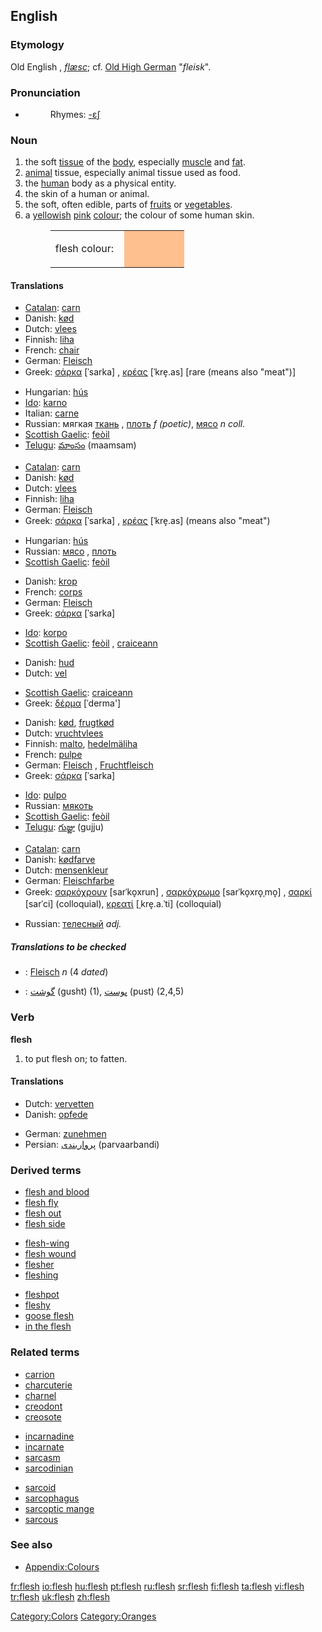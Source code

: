 {{wikipedia}}
==English==

===Etymology===
Old English ''{{Latinx|flǣsc}}'', ''[[flæsc]]''; cf. [[Old_High_German|Old High German]] "''fleisk''".

===Pronunciation===
*{{audio|en-us-flesh.ogg|Audio (US)}}
*:Rhymes: [[Rhymes:English:-ɛʃ|-ɛʃ]]

===Noun===
{{en-noun|-}}

# the soft [[tissue]] of the [[body]], especially [[muscle]] and [[fat]].
# [[animal]] tissue, especially animal tissue used as food.
# the [[human]] body as a physical entity.
# the skin of a human or animal.
# the soft, often edible, parts of [[fruit]]s or [[vegetable]]s.
# a [[yellow]]ish [[pink]] [[colour]]; the colour of some human skin.
#:<table><tr><td>flesh colour: &nbsp;</td><td bgcolor="#FFC090" width="80">&nbsp; </td></tr></table>

====Translations====
{{trans-top|body tissue}}
*[[Catalan]]: [[carn]] {{f}}
*Danish: [[kød]]
*Dutch: [[vlees]] {{n}}
*Finnish: [[liha]]
*French: [[chair]]
*German: [[Fleisch]] {{n}}
*Greek: [[σάρκα]] [ˈsarka] {{f}}, [[κρέας]] [ˈkre̞.as] {{n}} [rare (means also "meat")]
{{trans-mid}}
*Hungarian: [[hús]]
*[[Ido]]: [[karno]]
*Italian: [[carne]]
*Russian: мягкая [[ткань]] {{f}}, [[плоть]] ''f (poetic)'', [[мясо]] ''n coll.''
*[[Scottish Gaelic]]: [[feòil]] {{f}}
*[[Telugu]]: [[మాంసం]] (maamsam)
{{trans-bottom}}

{{trans-top|animal tissue}}
*[[Catalan]]: [[carn]] {{f}}
*Danish: [[kød]]
*Dutch: [[vlees]] {{n}}
*Finnish: [[liha]]
*German: [[Fleisch]] {{n}}
*Greek: [[σάρκα]] [ˈsarka] {{f}}, [[κρέας]] [ˈkre̞.as] {{n}} (means also "meat")
{{trans-mid}}
*Hungarian: [[hús]]
*Russian: [[мясо]] {{n}}, [[плоть]] {{f}}
*[[Scottish Gaelic]]: [[feòil]] {{f}}
{{trans-bottom}}

{{trans-top|human body enity}}
*Danish: [[krop]]
*French: [[corps]]
*German: [[Fleisch]] {{n}}
*Greek: [[σάρκα]] [ˈsarka] {{f}}
{{trans-mid}}
*[[Ido]]: [[korpo]]
*[[Scottish Gaelic]]: [[feòil]] {{f}}, [[craiceann]] {{m}}
{{trans-bottom}}

{{trans-top|skin}}
*Danish: [[hud]]
*Dutch: [[vel]] {{n}}
{{trans-mid}}
*[[Scottish Gaelic]]: [[craiceann]] {{m}}
*Greek: [[δέρμα]] [ˈderma'] {{n}}
{{trans-bottom}}

{{trans-top|edible part of fruit/vegetable}}
*Danish: [[kød]], [[frugtkød]]
*Dutch: [[vruchtvlees]] {{n}}
*Finnish: [[malto]], [[hedelmäliha]]
*French: [[pulpe]]
*German: [[Fleisch]] {{n}}, [[Fruchtfleisch]] {{n}}
*Greek: [[σάρκα]] [ˈsarka] {{f}}
{{trans-mid}}
*[[Ido]]: [[pulpo]]
*Russian: [[мякоть]] {{f}}
*[[Scottish Gaelic]]: [[feòil]] {{f}}
*[[Telugu]]: [[గుజ్జు]] (gujju)
{{trans-bottom}}

{{trans-top|colour}}
*[[Catalan]]: [[carn]] {{f}}
*Danish: [[kødfarve]]
*Dutch: [[mensenkleur]] {{f}}
*German: [[Fleischfarbe]] {{f}}
*Greek: [[σαρκόχρουν]] [sarˈko̞xrun] {{n}}, [[σαρκόχρωμο]] [sarˈko̞xro̞ˌmo̞] {{n}}, [[σαρκί]] [sarˈci] {{n}} (colloquial), [[κρεατί]] [ˌkre̞.a.ˈti] {{n}} (colloquial)
{{trans-mid}}
*Russian: [[телесный]] ''adj.''
{{trans-bottom}}

=====Translations to be checked=====
{{checktrans}}
<!--Remove this section once all of the translations below have been moved into the tables above.-->
*{{ttbc|German}}: [[Fleisch]] ''n'' (4 ''dated'')
*{{ttbc|Persian}}: [[گوشت]] (gusht) (1), [[پوست]] (pust) (2,4,5)

===Verb===
'''flesh'''

# to put flesh on; to fatten.

====Translations====
{{trans-top|to put flesh on}}
*Dutch: [[vervetten]]
*Danish: [[opfede]]
{{trans-mid}}
*German: [[zunehmen]]
*Persian: [[پرواربندی]] (parvaarbandi)
{{trans-bottom}}

===Derived terms===
{{top3}}
*[[flesh and blood]]
*[[flesh fly]]
*[[flesh out]]
*[[flesh side]]
{{mid3}}
*[[flesh-wing]]
*[[flesh wound]]
*[[flesher]]
*[[fleshing]]
{{mid3}}
*[[fleshpot]]
*[[fleshy]]
*[[goose flesh]]
*[[in the flesh]]
{{bottom}}

===Related terms===
{{top3}}
*[[carrion]]
*[[charcuterie]]
*[[charnel]]
*[[creodont]]
*[[creosote]]
{{mid3}}
*[[incarnadine]]
*[[incarnate]]
*[[sarcasm]]
*[[sarcodinian]]
{{mid3}}
*[[sarcoid]]
*[[sarcophagus]]
*[[sarcoptic mange]]
*[[sarcous]]
{{bottom}}

===See also===
*[[Wiktionary_Appendix:Colours|Appendix:Colours]]

[[Category:Colors]]
[[Category:Oranges]]

[[fr:flesh]]
[[io:flesh]]
[[hu:flesh]]
[[pt:flesh]]
[[ru:flesh]]
[[sr:flesh]]
[[fi:flesh]]
[[ta:flesh]]
[[vi:flesh]]
[[tr:flesh]]
[[uk:flesh]]
[[zh:flesh]]